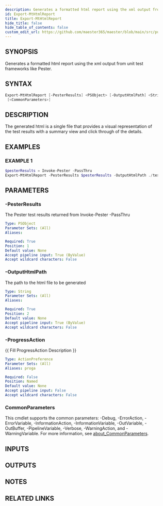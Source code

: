 ```yaml
---
description: Generates a formatted html report using the xml output from unit test frameworks like Pester.
id: Export-MtHtmlReport
title: Export-MtHtmlReport
hide_title: false
hide_table_of_contents: false
custom_edit_url: https://github.com/maester365/maester/blob/main/src/public/Export-MtHtmlReport.ps1
---
```


## SYNOPSIS

Generates a formatted html report using the xml output from unit test frameworks like Pester.

## SYNTAX

```powershell
Export-MtHtmlReport [-PesterResults] <PSObject> [-OutputHtmlPath] <String> [-ProgressAction <ActionPreference>]
 [<CommonParameters>]
```

## DESCRIPTION

The generated html is a single file that provides a visual representation of the test
results with a summary view and click through of the details.

## EXAMPLES

### EXAMPLE 1

```powershell
$pesterResults = Invoke-Pester -PassThru
Export-MtHtmlReport -PesterResults $pesterResults -OutputHtmlPath ./testResults.html
```

## PARAMETERS

### -PesterResults

The Pester test results returned from Invoke-Pester -PassThru

```yaml
Type: PSObject
Parameter Sets: (All)
Aliases:

Required: True
Position: 1
Default value: None
Accept pipeline input: True (ByValue)
Accept wildcard characters: False
```

### -OutputHtmlPath

The path to the html file to be generated

```yaml
Type: String
Parameter Sets: (All)
Aliases:

Required: True
Position: 2
Default value: None
Accept pipeline input: True (ByValue)
Accept wildcard characters: False
```

### -ProgressAction

\{\{ Fill ProgressAction Description \}\}

```yaml
Type: ActionPreference
Parameter Sets: (All)
Aliases: proga

Required: False
Position: Named
Default value: None
Accept pipeline input: False
Accept wildcard characters: False
```

### CommonParameters

This cmdlet supports the common parameters: -Debug, -ErrorAction, -ErrorVariable, -InformationAction, -InformationVariable, -OutVariable, -OutBuffer, -PipelineVariable, -Verbose, -WarningAction, and -WarningVariable. For more information, see [about_CommonParameters](http://go.microsoft.com/fwlink/?LinkID=113216).

## INPUTS

## OUTPUTS

## NOTES

## RELATED LINKS
